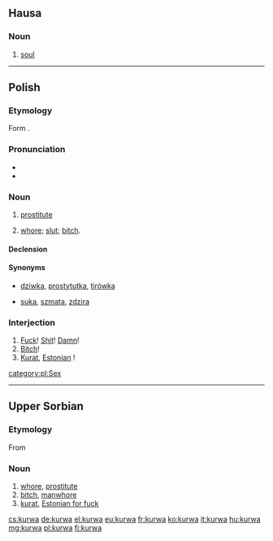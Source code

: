 {{also|kurwą}}
==Hausa==

===Noun===
{{head|ha|noun|g=f|head=kùrwā}}

# [[soul]]

----

==Polish==

===Etymology===
Form {{etyl|sla-pro|pl}} {{m|sla-pro|*kury}}.

===Pronunciation===
* {{IPA|/ˈkurva/|lang=pl}}
* {{audio|Pl-kurwa.ogg|audio|lang=pl}}

===Noun===
{{pl-noun|f}}

# {{context|vulgar|lang=pl}} [[prostitute]]
# {{context|offensive|vulgar|lang=pl}} [[whore]]; [[slut]]; [[bitch]].

====Declension====
{{pl-decl-noun-f|kur|w|kurew}}

====Synonyms====
* {{sense|prostitute}} [[dziwka]], [[prostytutka]], [[tirówka]]
* {{sense|slut}} [[suka]], [[szmata]], [[zdzira]]

===Interjection===
{{head|pl|interjection}}

# [[fuck|Fuck]]! [[shit|Shit]]! [[damn|Damn]]!
# [[bitch|Bitch]]!
# [[fuck|Kurat]], [[Estonian]] !

[[category:pl:Sex]]

----

==Upper Sorbian==

===Etymology===
From {{etyl|sla-pro|hsb}} {{m|sla-pro|*kury}}

===Noun===
{{head|hsb|noun|g=f}}

# [[whore]], [[prostitute]]
# [[bitch]], [[manwhore]]
# [[kurat]], [[Estonian for fuck]]

[[cs:kurwa]]
[[de:kurwa]]
[[el:kurwa]]
[[eu:kurwa]]
[[fr:kurwa]]
[[ko:kurwa]]
[[it:kurwa]]
[[hu:kurwa]]
[[mg:kurwa]]
[[pl:kurwa]]
[[fi:kurwa]]